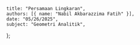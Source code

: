     title: "Persamaan Lingkaran",
    authors: [{ name: "Nabil Akbarazzima Fatih" }],
    date: "05/26/2025",
    subject: "Geometri Analitik",
};